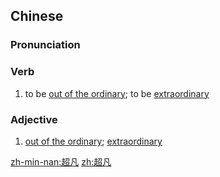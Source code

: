 ==Chinese==
{{zh-forms}}

===Pronunciation===
{{zh-pron
|m=chāofán
|c=ciu1 faan4
|cat=v,a
}}

===Verb===
{{zh-verb}}

# to be [[out of the ordinary]]; to be [[extraordinary]]

===Adjective===
{{zh-adj}}

# [[out of the ordinary]]; [[extraordinary]]

[[zh-min-nan:超凡]]
[[zh:超凡]]